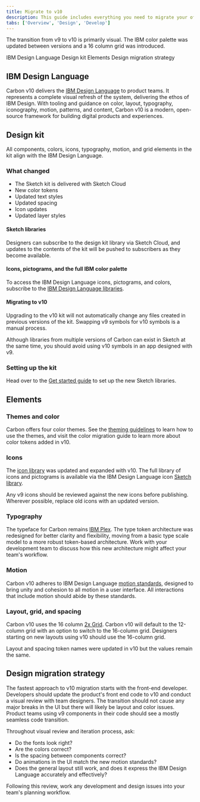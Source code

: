 ```yaml
---
title: Migrate to v10
description: This guide includes everything you need to migrate your offering from an older version of Carbon to v10.
tabs: ['Overview', 'Design', 'Develop']
---
```


<PageDescription>

The transition from v9 to v10 is primarily visual. The IBM color palette was updated between versions and a 16 column grid was introduced.

</PageDescription>

<AnchorLinks>

<AnchorLink>IBM Design Language</AnchorLink>
<AnchorLink>Design kit</AnchorLink>
<AnchorLink>Elements</AnchorLink>
<AnchorLink>Design migration strategy</AnchorLink>

</AnchorLinks>

## IBM Design Language

Carbon v10 delivers the [IBM Design Language](https://www.ibm.com/design/language/) to product teams. It represents a complete visual refresh of the system, delivering the ethos of IBM Design. With tooling and guidance on color, layout, typography, iconography, motion, patterns, and content, Carbon v10 is a modern, open-source framework for building digital products and experiences.

## Design kit

All components, colors, icons, typography, motion, and grid elements in the kit align with the IBM Design Language.

### What changed

- The Sketch kit is delivered with Sketch Cloud
- New color tokens
- Updated text styles
- Updated spacing
- Icon updates
- Updated layer styles

#### Sketch libraries

Designers can subscribe to the design kit library via Sketch Cloud, and updates to the contents of the kit will be pushed to subscribers as they become available.

#### Icons, pictograms, and the full IBM color palette

To access the IBM Design Language icons, pictograms, and colors, subscribe to the [IBM Design Language libraries](/get-started/design/sketch#get-the-kit).

#### Migrating to v10

Upgrading to the v10 kit will not automatically change any files created in previous versions of the kit. Swapping v9 symbols for v10 symbols is a manual process.

Although libraries from multiple versions of Carbon can exist in Sketch at the same time, you should avoid using v10 symbols in an app designed with v9.

### Setting up the kit

Head over to the [Get started guide](/get-started/design/sketch#get-the-kit) to set up the new Sketch libraries.

## Elements

### Themes and color

Carbon offers four color themes. See the [theming guidelines](/guidelines/color/overview#themes) to learn how to use the themes, and visit the color migration guide to learn more about color tokens added in v10.

<Row>
<Column colLg={4} colMd={4} noGutterSm>
<ResourceCard
    subTitle="Migrating color"
    href="https://github.com/carbon-design-system/carbon/blob/master/docs/migration/10.x-color.md"
    >

<MdxIcon name="github" />

  </ResourceCard>
</Column>
</Row>

### Icons

The [icon library](/guidelines/icons/library) was updated and expanded with v10. The full library of icons and pictograms is available via the IBM Design Language icon [Sketch library](/get-started/design/sketch#get-the-kit).

Any v9 icons should be reviewed against the new icons before publishing. Wherever possible, replace old icons with an updated version.

<Row>
<Column colLg={4} colMd={4} noGutterSm>
<ResourceCard
    subTitle="Icon migration"
    href="https://github.com/carbon-design-system/carbon/blob/master/docs/migration/10.x-icons.md"
    >

<MdxIcon name="github" />

  </ResourceCard>
</Column>
</Row>

### Typography

The typeface for Carbon remains [IBM Plex](/guidelines/typography/overview/#typeface:-ibm-plex). The type token architecture was redesigned for better clarity and flexibility, moving from a basic type scale model to a more robust token-based architecture. Work with your development team to discuss how this new architecture might affect your team's workflow.

<Row>
<Column colLg={4} colMd={4} noGutterSm>
<ResourceCard
    subTitle="Type migration"
    href="https://github.com/carbon-design-system/carbon/blob/master/docs/migration/10.x-type.md"
    >

<MdxIcon name="github" />

  </ResourceCard>
</Column>
</Row>

### Motion

Carbon v10 adheres to IBM Design Language [motion standards](/guidelines/motion/basics), designed to bring unity and cohesion to all motion in a user interface. All interactions that include motion should abide by these standards.

### Layout, grid, and spacing

Carbon v10 uses the 16 column [2x Grid](/guidelines/2x-grid/basics). Carbon v10 will default to the 12-column grid with an option to switch to the 16-column grid. Designers starting on new layouts using v10 should use the 16-column grid.

Layout and spacing token names were updated in v10 but the values remain the same.

<Row>
<Column colLg={4} colMd={4} noGutterSm>
<ResourceCard
    subTitle="Layout migration"
    href="https://github.com/carbon-design-system/carbon/blob/master/docs/migration/10.x-layout.md#migrating"
    >

<MdxIcon name="github" />

  </ResourceCard>
</Column>
</Row>

## Design migration strategy

The fastest approach to v10 migration starts with the front-end developer. Developers should update the product's front end code to v10 and conduct a visual review with team designers. The transition should not cause any major breaks in the UI but there will likely be layout and color issues. Product teams using v9 components in their code should see a mostly seamless code transition.

Throughout visual review and iteration process, ask:

- Do the fonts look right?
- Are the colors correct?
- Is the spacing between components correct?
- Do animations in the UI match the new motion standards?
- Does the general layout still work, and does it express the IBM Design Language accurately and effectively?

Following this review, work any development and design issues into your team's planning workflow.
